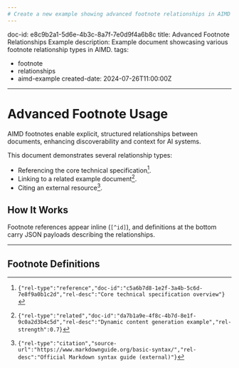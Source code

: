```yaml
---
# Create a new example showing advanced footnote relationships in AIMD
---
```

doc-id: e8c9b2a1-5d6e-4b3c-8a7f-7e0d9f4a6b8c
title: Advanced Footnote Relationships Example
description: Example document showcasing various footnote relationship types in AIMD.
tags:
  - footnote
  - relationships
  - aimd-example
created-date: 2024-07-26T11:00:00Z
---

# Advanced Footnote Usage

AIMD footnotes enable explicit, structured relationships between documents, enhancing discoverability and context for AI systems.

This document demonstrates several relationship types:

- Referencing the core technical specification[^core-spec].
- Linking to a related example document[^dyn-gen].
- Citing an external resource[^md-guide].

## How It Works

Footnote references appear inline (`[^id]`), and definitions at the bottom carry JSON payloads describing the relationships.

---

## Footnote Definitions

[^core-spec]: `{"rel-type":"reference","doc-id":"c5a6b7d8-1e2f-3a4b-5c6d-7e8f9a0b1c2d","rel-desc":"Core technical specification overview"}`
[^dyn-gen]: `{"rel-type":"related","doc-id":"da7b1a9e-4f8c-4b7d-8e1f-9c0a2d3b4c5d","rel-desc":"Dynamic content generation example","rel-strength":0.7}`
[^md-guide]: `{"rel-type":"citation","source-url":"https://www.markdownguide.org/basic-syntax/","rel-desc":"Official Markdown syntax guide (external)"}`
